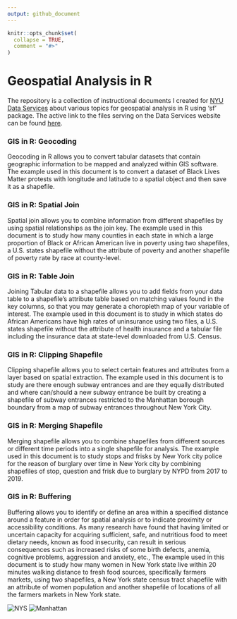 ```yaml
---
output: github_document
---
```


<!-- README.md is generated from README.Rmd. Please edit that file -->

```r
knitr::opts_chunk$set(
  collapse = TRUE,
  comment = "#>"
)
```

# Geospatial Analysis in R

<!-- badges: start -->
<!-- badges: end -->

The repository is a collection of instructional documents I created for [NYU Data Services](https://guides.nyu.edu/dataservices) about various topics for geospatial analysis in R using 'sf' package. The active link to the files serving on the Data Services website can be found [here](https://guides.nyu.edu/gis/r). 

### GIS in R: Geocoding
Geocoding in R allows you to convert tabular datasets that contain geographic information to be mapped and analyzed within GIS software. The example used in this document is to convert a dataset of Black Lives Matter protests with longitude and latitude to a spatial object and then save it as a shapefile.

### GIS in R: Spatial Join
Spatial join allows you to combine information from different shapefiles by using spatial relationships as the join key. The example used in this document is to study how many counties in each state in which a large proportion of Black or African American live in poverty using two shapefiles, a U.S. states shapefile without the attribute of poverty and another shapefile of poverty rate by race at county-level. 

### GIS in R: Table Join
Joining Tabular data to a shapefile allows you to add fields from your data table to a shapefile’s attribute table based on matching values found in the key columns, so that you may generate a choropleth map of your variable of interest. The example used in this document is to study in which states do African Americans have high rates of uninsurance using two files, a U.S. states shapefile without the attribute of health insurance and a tabular file including the insurance data at state-level downloaded from U.S. Census.

### GIS in R: Clipping Shapefile
Clipping shapefile allows you to select certain features and attributes from a layer based on spatial extraction. The example used in this document is to study are there enough subway entrances and are they equally distributed and where can/should a new subway entrance be built by creating a shapefile of subway entrances restricted to the Manhattan borough boundary from a map of subway entrances throughout New York City.

### GIS in R: Merging Shapefile
Merging shapefile allows you to combine shapefiles from different sources or different time periods into a single shapefile for analysis. The example used in this document is to study stops and frisks by New York city police for the reason of burglary over time in New York city by combining shapefiles of stop, question and frisk due to burglary by NYPD from 2017 to 2019.

### GIS in R: Buffering
Buffering allows you to identify or define an area within a specified distance around a feature in order for spatial analysis or to indicate proximity or accessibility conditions. As many research have found that having limited or uncertain capacity for acquiring sufficient, safe, and nutritious food to meet dietary needs, known as food insecurity, can result in serious consequences such as increased risks of some birth defects, anemia, cognitive problems, aggression and anxiety, etc., The example used in this document is to study how many women in New York state live within 20 minutes walking distance to fresh food sources, specifically farmers markets, using two shapefiles, a New York state census tract shapefile with an attribute of women population and another shapefile of locations of all the farmers markets in New York state.

![NYS](img/NYS.png)
![Manhattan](img/Manhattan.png)




